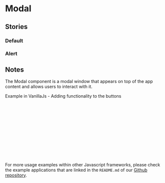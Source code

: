  
<Meta of={ModalStories} />

# Modal

<Canvas withSource="none">
  <Story height="300px" of={ModalStories.Default}/>
</Canvas>


<Controls />


## Stories

### Default
<Canvas of={ModalStories.Default} sourceState="shown" />

### Alert
<Canvas withSource="none">
  <Story height="300px" of={ModalStories.Alert}/>
</Canvas>


## Notes
The Modal component is a modal window that appears on top of the app content and allows users to interact with it. 

Example in VanillaJs - Adding functionality to the buttons 

```js
<ifx-modal id="my-modal" caption="Modal Title" variant="alert-brand" close-on-overlay-click="true">
  <div slot="content"><span>Modal content</span></div>
  <div slot="buttons">
    <ifx-button variant="secondary" onclick="console.log('Button 1 clicked')">Button 1</ifx-button>
    <ifx-button onclick="closeModal">Button 2</ifx-button>
  </div>
</ifx-modal>
...
const modal = document.getElementById('my-modal');
function closeModal() {
  modal.opened = false;
}
```

For more usage examples within other Javascript frameworks, please check the example applications that are linked in the ```README.md``` of our [Github repository](https://infineon.github.io/infineon-design-system-stencil).

